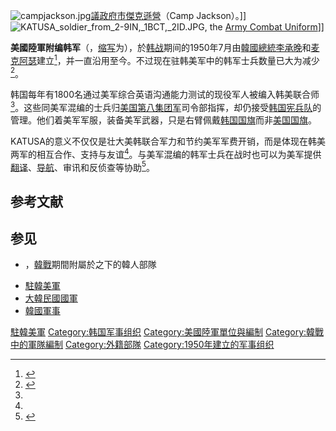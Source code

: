 {{Infobox military unit
 |unit_name= Korean Augmentation To the United States Army<br/>KATUSA<br/>美國陸軍附編韓軍
 |native_name= 대한민국 육군 카투사
 |image=Eighth United States Army CSIB.svg
 |image_size=250px
 |caption=
 |dates= {{nowrap|1950年7月 – 現在<br />({{Age in years and months|1950|07|01}})}}
 |country= {{flag|South Korea}}
 |command_structure= {{flagicon image|Flag of the Republic of Korea Army.svg|size=23px}} [[大韓民國陸軍|大韓民國陸軍]]<br />[[File:Eighth_United_States_Army_DUI.png|22px]] [[美国第八集团军|美国第八集团军]]
 |motto= Solidarity ([[Korean_language|Korean]]: 단결)
 |battles= [[韓戰|韓戰]]
}}

[[File:campjackson.jpg|thumb]][[議政府市|議政府市]][[Camp_Jackson_(Korea)|傑克遜營]]（Camp Jackson）。]]
[[File:KATUSA_soldier_from_2-9IN,_1BCT,_2ID.JPG|thumb]], the [[Army_Combat_Uniform|Army Combat Uniform]]]]

'''美國陸軍附编韩军'''（{{lang-en|'''Korean Augmentation To the United States Army'''}}，[[缩写|缩写]]为'''{{lang|en|KATUSA}}'''），於[[韩战|韩战]]期间的1950年7月由[[韓國總統|韓國總統]][[李承晚|李承晚]]和[[道格拉斯·麦克阿瑟|麦克阿瑟]]建立<ref name="global">{{cite web |url= http://www.globalsecurity.org/military/agency/army/8army.htm |title = Eighth United States Army (EUSA) |date=December 27, 2005 |accessdate=February 6, 2010 |publisher=GlobalSecurity.org}}</ref>，并一直沿用至今。不过现在驻韩美军中的韩军士兵数量已大为减少<ref>{{cite web|url =http://news.xinhuanet.com/mil/2009-05/19/content_11399953.htm|title =精通英语韩国士兵将加入美国陆军服役|publisher =新华网|accessdate =2014-10-09|deadurl =yes|archiveurl =https://web.archive.org/web/20090522191059/http://news.xinhuanet.com/mil/2009-05/19/content_11399953.htm|archivedate =2009-05-22}}</ref>。

韩国每年有1800名通过美军综合英语沟通能力测试的现役军人被编入韩美联合师<ref name="global" />。这些同美军混编的士兵归[[美国第八集团军|美国第八集团军]]司令部指挥，却仍接受[[大韓民國憲兵|韩国宪兵队]]的管理。他们着美军军服，装备美军武器，只是右臂佩戴[[韩国国旗|韩国国旗]]而非[[美国国旗|美国国旗]]。

KATUSA的意义不仅仅是壮大美韩联合军力和节约美军军费开销，而是体现在韩美两军的相互合作、支持与友谊<ref name="global" />。与美军混编的韩军士兵在战时也可以为美军提供[[翻译|翻译]]、[[导航|导航]]、审讯和反侦查等协助<ref>{{cite web |url = http://war.163.com/photoview/4T8E0001/19879.html#p=7N16V4G04TOM0001  |title=驻韩美军中的韩国士兵 |publisher = 网易 |accessdate=2014-10-09}}</ref>。

== 参考文献 ==
{{Reflist|2}}

== 参见 ==
* {{Link-en|英聯邦軍附編韓軍|KATCOM}}，[[韓戰|韓戰]]期間附屬於{{Link-en|駐韓英聯邦軍|British Commonwealth Forces Korea}}之下的韓人部隊
* [[駐韓美軍|駐韓美軍]]
* [[大韓民國國軍|大韓民國國軍]]
*[[韓國軍事|韓國軍事]]

[[Category:駐韓美軍|]]
[[Category:韩国军事组织|Category:韩国军事组织]]
[[Category:美國陸軍單位與編制|Category:美國陸軍單位與編制]]
[[Category:韓戰中的軍隊編制|Category:韓戰中的軍隊編制]]
[[Category:外籍部隊|Category:外籍部隊]]
[[Category:1950年建立的军事组织|Category:1950年建立的军事组织]]